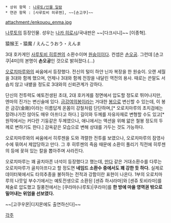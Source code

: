  * 상위 항목 : [[나루토/인물 일람]]
 * 연관 항목 : [사루토비 히루젠], ~~[손고쿠]~~

attachment:/enkouou_enma.jpg

[[나루토]]의 등장인물. 성우는 [[나카 히로시]]/국내판은 ~~[다크시니]~~ [이종혁].

猿猴王・猿魔 / えんこうおう・えんま

3대 호카게인 [[사루토비 히루젠]]의 소환수이며 [[원숭이]]이다. 컨셉은 [[손오공]]. 그런데 [손고쿠|4미]의 본명이 '''손오공'''인 것으로 밝혀졌다.(...)

[[오로치마루(나루토)|오로치마루]]와의 싸움에서 등장했다. 전신의 털이 하얀 닌자 복장을 한 원숭이. 오랜 세월을 3대와 함께 했으며, 언제나 3대와 함께 전장을 내달린 역전의 용사. 때로는 쓴말도 서슴치 않고 내뱉을 정도로 3대와의 신뢰관계가 강하다.

단신의 전투력도 예토전생된 초대, 2대 호카게를 정면에서 압도할 정도로 뛰어나지만, 엔마의 진가는 변신술에 있다. [[여의봉|금강여의봉]]이라는 거대한 [[봉]]으로 변신할 수 있는데, 이 봉은 금강(金剛)이라는 이름답게 온몸이 강철처럼 단단하며,[* 오로치마루의 초치검에는 잘려나가진 않아도 매우 아프다고 하다.] 길이와 두께를 자유자재로 변형할 수도 있고[* 원작에서는 커다란 기둥같은 두께였으나, 애니에서는 액션을 위해 얇은 철봉 정도의 두께로 변하기도 한다.] 감옥같은 모습으로 변해 상대를 가두는 것도 가능하다.

오로치마루와의 싸움에서 히루젠을 도와 격렬한 전투를 보였으나, 오로치마루의 잠영사수에 묶여서 제압당하고 만다. 그 후 히루젠의 죽음 때문에 소환이 풀리기 직전에 히루젠의 등에 꽂혀 있는 칼을 뽑아주며 사라진다.

오로치마루는 꽤 골치아픈 녀석이 등장했다고 했는데, [[만다]] 같은 거대소환수를 다루는 오로치마루가 골치아프다고 할 정도면 '''네임드 소환수 중에서도 꽤 강한 듯 하다.''' 실제로 데이터북에서도 타의추종을 불허하는 전적과 강함이란 표현이 나온다. 1부의 오로치마루의 나뭇잎 부수기에서는 예토전생으로 소환된 [센쥬 하시라마]와 [센쥬 토비라마]를 체술로 압도했고 질풍전에서는 [쿠라마(나루토)|쿠라마]를 '''한 방에 마을 영역권 밖으로 밀어내는 위엄을 선보였다.'''

~~[고쿠우몬|디지몬에도 출연하신다]~~


[[각주]]
